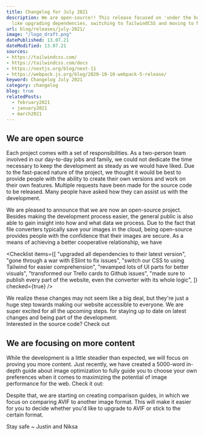 ```yaml
---
title: Changelog for July 2021
description: We are open-source!! This release focused on 'under the hood' changes,
  like upgrading dependencies, switching to TailwindCSS and moving to NextJS 11.
url: blog/releases/july-2021/
image: "/logo_draft.png"
datePublished: 13.07.21
dateModified: 13.07.21
sources:
- https://tailwindcss.com/
- https://tailwindcss.com/docs
- https://nextjs.org/blog/next-11
- https://webpack.js.org/blog/2020-10-10-webpack-5-release/
keyword: Changelog July 2021
category: changelog
blog: true
relatedPosts: 
  - february2021
  - january2021
  - march2021
---
```


## We are open source

Each project comes with a set of responsibilities. As a two-person team involved in our day-to-day jobs and family, we could not dedicate the time necessary to keep the development as steady as we would have liked. Due to the fast-paced nature of the project, we thought it would be best to provide people with the ability to create their own versions and work on their own features. Multiple requests have been made for the source code to be released. Many people have asked how they can assist us with the development.  

We are pleased to announce that we are now an open-source project. Besides making the development process easier, the general public is also able to gain insight into how and what data we process. Due to the fact that file converters typically save your images in the cloud, being open-source provides people with the confidence that their images are secure. As a means of achieving a better cooperative relationship, we have

<Checklist
  items={[
    "upgraded all dependencies to their latest version",
    "gone through a war with ESlint to fix issues",
    "switch our CSS to using Tailwind for easier comprehension",
    "revamped lots of UI parts for better visuals",
    "transformed our Trello cards to Github issues",
    "made sure to publish every part of the website, even the converter with its whole logic",
  ]}
  checked={true}
/>
  
We realize these changes may not seem like a big deal, but they're just a huge step towards making our website accessible to everyone. We are super excited for all the upcoming steps. <link text="Join our Discord" link="discord.com/invite/6w42YpF5hm" ext="">
for staying up to date on latest changes and being part of the development.  
Interested in the source code? Check out <link text="Github." link="github.com/justinschmitz97/avif.io/" ext="">

## We are focusing on more content
  
While the development is a little steadier than expected, we will focus on proving you more content. Just recently, we have created a 5000-word in-depth guide about image optimization to fully guide you to choose your own preferences when it comes to maximizing the potential of image performance for the web. Check it out: <link text="Image Web Performance Guide" link="/blog/articles/optimize-images-for-web-performance/">

Despite that, we are starting on creating comparison guides, in which we focus on comparing AVIF to another image format. This will make it easier for you to decide whether you'd like to upgrade to AVIF or stick to the certain format. <link text="Explore our current comparison articles here" link="/blog/#comparisons">


Stay safe ~ Justin and Niksa